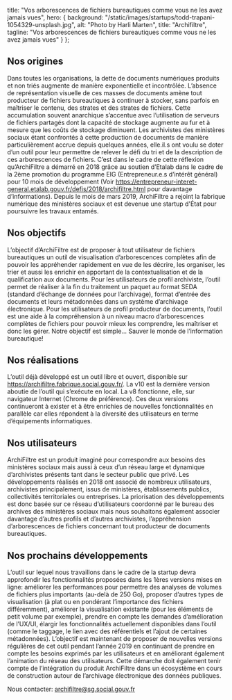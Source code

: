 
title: "Vos arborescences de fichiers bureautiques comme vous ne les avez jamais vues",
hero: {
background: "/static/images/startups/todd-trapani-1054329-unsplash.jpg",
alt: "Photo by Harli Marten",
title: "Archifiltre",
tagline: "Vos arborescences de fichiers bureautiques comme vous ne les avez jamais vues"
}
};

<LayoutArticle meta={meta} startup="archifiltre">

## Nos origines

Dans toutes les organisations, la dette de documents numériques produits et non triés augmente de manière exponentielle et incontrôlée. L’absence de représentation visuelle de ces masses de documents amène tout producteur de fichiers bureautiques à continuer à stocker, sans parfois en maîtriser le contenu, des strates et des strates de fichiers. Cette accumulation souvent anarchique s’accentue avec l’utilisation de serveurs de fichiers partagés dont la capacité de stockage augmente au fur et à mesure que les coûts de stockage diminuent.
Les archivistes des ministères sociaux étant confrontés à cette production de documents de manière particulièrement accrue depuis quelques années, elle.il.s ont voulu se doter d’un outil pour leur permettre de relever le défi du tri et de la description de ces arborescences de fichiers.
C’est dans le cadre de cette réflexion qu’ArchiFiltre a démarré en 2018 grâce au soutien d’Etalab dans le cadre de la 2ème promotion du programme EIG (Entrepreneur.e.s d’intérêt général) pour 10 mois de développement (Voir https://entrepreneur-interet-general.etalab.gouv.fr/defis/2018/archifiltre.html pour davantage d’informations). Depuis le mois de mars 2019, ArchiFiltre a rejoint la fabrique numérique des ministères sociaux et est devenue une startup d'État pour poursuivre les travaux entamés.

## Nos objectifs

L’objectif d’ArchiFiltre est de proposer à tout utilisateur de fichiers bureautiques un outil de visualisation d’arborescences complètes afin de pouvoir les appréhender rapidement en vue de les décrire, les organiser, les trier et aussi les enrichir en apportant de la contextualisation et de la qualification aux documents.
Pour les utilisateurs de profil archiviste, l’outil permet de réaliser à la fin du traitement un paquet au format SEDA (standard d’échange de données pour l’archivage), format d’entrée des documents et leurs métadonnées dans un système d’archivage électronique.
Pour les utilisateurs de profil producteur de documents, l’outil est une aide à la compréhension à un niveau macro d’arborescences complètes de fichiers pour pouvoir mieux les comprendre, les maîtriser et donc les gérer.
Notre objectif est simple… Sauver le monde de l’information bureautique!

## Nos réalisations

L’outil déjà développé est un outil libre et ouvert, disponible sur https://archifiltre.fabrique.social.gouv.fr/. La v10 est la dernière version aboutie de l’outil qui s’exécute en local. La v8 fonctionne, elle, sur navigateur Internet (Chrome de préférence). Ces deux versions continueront à exister et à être enrichies de nouvelles fonctionnalités en parallèle car elles répondent à la diversité des utilisateurs en terme d’équipements informatiques.

## Nos utilisateurs

ArchiFiltre est un produit imaginé pour correspondre aux besoins des ministères sociaux mais aussi à ceux d’un réseau large et dynamique d’archivistes présents tant dans le secteur public que privé. Les développements réalisés en 2018 ont associé de nombreux utilisateurs, archivistes principalement, issus de ministères, établissements publics, collectivités territoriales ou entreprises. La priorisation des développements est donc basée sur ce réseau d’utilisateurs coordonné par le bureau des archives des ministères sociaux mais nous souhaitons également associer davantage d’autres profils et d’autres archivistes, l’appréhension d’arborescences de fichiers concernant tout producteur de documents bureautiques.

## Nos prochains développements

L’outil sur lequel nous travaillons dans le cadre de la startup devra approfondir les fonctionnalités proposées dans les 1ères versions mises en ligne: améliorer les performances pour permettre des analyses de volumes de fichiers plus importants (au-delà de 250 Go), proposer d’autres types de visualisation (à plat ou en pondérant l’importance des fichiers différemment), améliorer la visualisation existante (pour les éléments de petit volume par exemple), prendre en compte les demandes d’amélioration de l’UX/UI, élargir les fonctionnalités actuellement disponibles dans l’outil (comme le taggage, le lien avec des référentiels et l’ajout de certaines métadonnées). L’objectif est maintenant de proposer de nouvelles versions régulières de cet outil pendant l’année 2019 en continuant de prendre en compte les besoins exprimés par les utilisateurs et en améliorant également l’animation du réseau des utilisateurs.
Cette démarche doit également tenir compte de l’intégration du produit ArchiFiltre dans un écosystème en cours de construction autour de l’archivage électronique des données publiques.

Nous contacter: archifiltre@sg.social.gouv.fr

</LayoutArticle>
